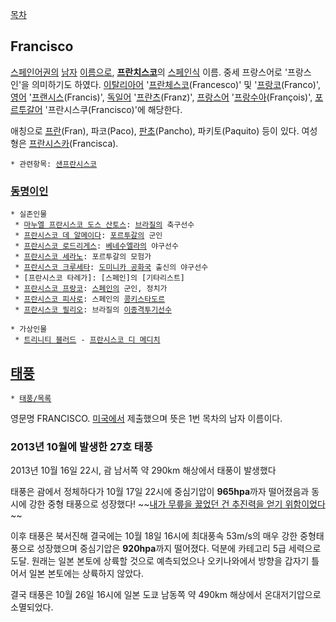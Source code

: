 [[목차]]
== Francisco ==
[[스페인어]]권의 [[남자]] [[이름]]으로, '''[[프란치스코]]'''의 [[스페인]]식 이름. 중세 프랑스어로 '프랑스인'을 의미하기도 하였다. [[이탈리아어]] '[[프란체스코]](Francesco)' 및 '[[프랑코]](Franco)', [[영어]] '[[프랜시스]](Francis)', [[독일어]] '[[프란츠]](Franz)', [[프랑스어]] '[[프랑수아]](François)', [[포르투갈어]] '프란시스쿠(Francisco)'에 해당한다.

애칭으로 [[프란]](Fran), 파코(Paco), [[판초]](Pancho), 파키토(Paquito) 등이 있다. 여성형은 [[프란시스카]](Francisca).

 * 관련항목: [[샌프란시스코]]

=== [[동명이인]] ===
 * 실존인물
  * [[마누엘 프란시스코 도스 산토스]]: [[브라질]]의 축구선수
  * [[프란시스코 데 알메이다]]: [[포르투갈]]의 군인
  * [[프란시스코 로드리게스]]: [[베네수엘라]]의 야구선수
  * [[프란시스코 세라노]]: 포르투갈의 모험가
  * [[프란시스코 크루세타]]: [[도미니카 공화국]] 출신의 야구선수
  * [프란시스코 타레가]: [스페인]의 [기타리스트]
  * [[프란시스코 프랑코]]: [[스페인]]의 군인, 정치가
  * [[프란시스코 피사로]]: 스페인의 [[콩키스타도르]]
  * [[프란시스코 필리오]]: 브라질의 [[이종격투기]]선수

 * 가상인물
  * [[트리니티 블러드]] - [[프란시스코 디 메디치]]

== [[태풍]] ==
 * [[태풍/목록]]

영문명 FRANCISCO. [[미국]]에서 제출했으며 뜻은 1번 목차의 남자 이름이다.

=== 2013년 10월에 발생한 27호 태풍 ===
2013년 10월 16일 22시, 괌 남서쪽 약 290km 해상에서 태풍이 발생했다

태풍은 괌에서 정체하다가 10월 17일 22시에 중심기압이 '''965hpa'''까자 떨어졌음과 동시에 강한 중형 태풍으로 성장했다! ~~[[내가 무릎을 꿇었던 건 추진력을 얻기 위함이었다]]~~

이후 태풍은 북서진해 결국에는 10월 18일 16시에 최대풍속 53m/s의 매우 강한 중형태풍으로 성장했으며 중심기압은 '''920hpa'''까지 떨어졌다. 덕분에 카테고리 5급 세력으로 도달. 
원래는 일본 본토에 상륙할 것으로 예측되었으나 오키나와에서 방향을 갑자기 틀어서 일본 본토에는 상륙하지 않았다.

결국 태풍은 10월 26일 16시에 일본 도쿄 남동쪽 약 490km 해상에서 온대저기압으로 소멸되었다.
